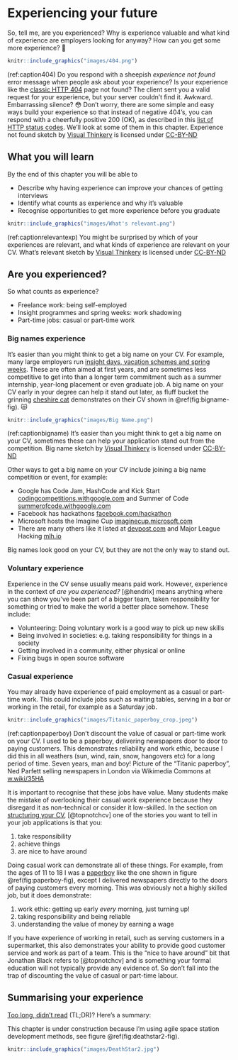 # Experiencing your future {#experiencing}

So, tell me, are you experienced? Why is experience valuable and what kind of experience are employers looking for anyway? How can you get some more experience? 🤔

```r
knitr::include_graphics("images/404.png")
```

(ref:caption404) Do you respond with a sheepish *experience not found* error message when people ask about your experience? Is your experience like the [classic HTTP 404](https://en.wikipedia.org/wiki/HTTP_404) page not found? The client sent you a valid request for your experience, but your server couldn't find it. Awkward. Embarrassing silence? 😳 Don't worry, there are some simple and easy ways build your experience so that instead of negative 404's, you can respond with a cheerfully positive 200 (OK), as described in this [list of HTTP status codes](https://en.wikipedia.org/wiki/List_of_HTTP_status_codes). We'll look at some of them in this chapter. Experience not found sketch by [Visual Thinkery](https://visualthinkery.com/) is licensed under [CC-BY-ND](https://creativecommons.org/licenses/by-nd/4.0/)

## What you will learn {#ilo5}

By the end of this chapter you will be able to

* Describe why having experience can improve your chances of getting interviews
* Identify what counts as experience and why it's valuable
* Recognise opportunities to get more experience before you graduate

<!-- for quizzes see the learnr package
https://rstudio.github.io/learnr/
quiz
 -->

<!--
## internships and placements: Pros  

1. Extended interview
1. Eliminate

## Debug your experience

## internships and placements: Cons  

1. Difficult to get back into study
1. Takes longer to get your degree-->


```r
knitr::include_graphics("images/What's relevant.png")
```

(ref:captionrelevantexp) You might be surprised by which of your experiences are relevant, and what kinds of experience are relevant on your CV. What's relevant sketch by [Visual Thinkery](https://visualthinkery.com/) is licensed under [CC-BY-ND](https://creativecommons.org/licenses/by-nd/4.0/)

## Are you experienced? {#areuexperienced}

So what counts as experience?

* Freelance work: being self-employed
* Insight programmes and spring weeks: work shadowing
* Part-time jobs: casual or part-time work

<!--* Competitions: participating in competitions and hackathons will make your CV stand out-->

### Big names experience {#bignames}

It's easier than you might think to get a big name on your CV. For example, many large employers run [insight days, vacation schemes and spring weeks ](https://www.ratemyplacement.co.uk/insights). These are often aimed at first years, and are sometimes less competitive to get into than a longer term commitment such as a summer internship, year-long placement or even graduate job. A big name on your CV early in your degree can help it stand out later, as fluff bucket the grinning [cheshire cat](https://en.wikipedia.org/wiki/Cheshire_Cat) demonstrates on their CV shown in \@ref(fig:bigname-fig). 😻

```r
knitr::include_graphics("images/Big Name.png")
```
(ref:captionbigname) It's easier than you  might think to get a big name on your CV, sometimes these can help your application stand out from the competition. Big name sketch by [Visual Thinkery](https://visualthinkery.com) is licensed under [CC-BY-ND](https://creativecommons.org/licenses/by-nd/4.0/)

Other ways to get a big name on your CV include joining a big name competition or event, for example:

* Google has Code Jam, HashCode and Kick Start [codingcompetitions.withgoogle.com](https://codingcompetitions.withgoogle.com/) and Summer of Code [summerofcode.withgoogle.com](https://summerofcode.withgoogle.com/)
* Facebook has hackathons [facebook.com/hackathon](https://en-gb.facebook.com/hackathon)
* Microsoft hosts the Imagine Cup [imaginecup.microsoft.com](https://imaginecup.microsoft.com/)
* There are many others like it listed at [devpost.com](https://devpost.com) and Major League Hacking [mlh.io](https://mlh.io/)

Big names look good on your CV, but they are not the only way to stand out.

### Voluntary experience {#volunteering}

Experience in the CV sense usually means paid work. However, experience in the context of *are you experienced?* [@hendrix] means anything where you can show you've been part of a bigger team, taken responsibility for something or tried to make the world a better place somehow. These include:

* Volunteering: Doing voluntary work is a good way to pick up new skills
* Being involved in societies: e.g. taking responsibility for things in a society
* Getting involved in a community, either physical or online
* Fixing bugs in open source software


### Casual experience {#casual}
You may already have experience of paid employment as a casual or part-time work. This could include jobs such as waiting tables, serving in a bar or working in the retail, for example as a Saturday job.

```r
knitr::include_graphics("images/Titanic_paperboy_crop.jpeg")
```
(ref:captionpaperboy) Don't discount the value of casual or part-time work on your CV. I used to be a paperboy, delivering newspapers door to door to paying customers. This demonstrates reliability and work ethic, because I did this in all weathers (sun, wind, rain, snow, hangovers etc) for a long period of time. Seven years, man and boy! Picture of the “Titanic paperboy”, Ned Parfett selling newspapers in London via Wikimedia Commons at [w.wiki/35HA](https://w.wiki/35HA)

It is important to recognise that these jobs have value. Many students make the mistake of overlooking their casual work experience because they disregard it as non-technical or consider it low-skilled. In the section on [structuring your CV](#mycvst), [@topnotchcv] one of the stories you want to tell in your job applications is that you:

1. take responsibility
1. achieve things
1. are nice to have around

Doing casual work can demonstrate all of these things. For example, from the ages of 11 to 18 I was a [paperboy](https://en.wikipedia.org/wiki/Paperboy) like the one shown in figure \@ref(fig:paperboy-fig), except I delivered newspapers directly to the doors of paying customers every morning. This was obviously not a highly skilled job, but it does demonstrate:

1. work ethic: getting up early *every* morning, just turning up!
1. taking responsibility and being reliable
1. understanding the value of money by earning a wage

If you have experience of working in retail, such as serving customers in a supermarket, this also demonstrates your ability to provide good customer service and work as part of a team. This is the “nice to have around” bit that Jonathan Black refers to [@topnotchcv] and is something your formal education will not typically provide any evidence of. So don't fall into the trap of discounting the value of casual or part-time labour.

<!--


## Excuses, excuses   {#excuses}

When I tell students this, I'm often given an excuses some of which are given below.


### I missed the deadline  {#deadlines}

Stuff

### I'm busy waiting  {#busywaiting}


```r
knitr::include_graphics("images/is-it-just-me.png")
```
(ref:justme) The biggest waste of time is the time spent being busy waiting, and not making a start. Starting a career by getting some experience can be a daunting project, but don't allow yourself to be held captive by irrational worries about the job market. Once you start a daunting project, you will begin to see it for what it is. The ideas will come and and you won't need to fear it anymore, you may even start to enjoy the process of figuring out what your career options you are most interested in. [New Project? Every time...](https://bryanmmathers.com/new-project-every-time/) sketch by [Visual Thinkery](https://visualthinkery.com) is licensed under [CC-BY-ND](https://creativecommons.org/licenses/by-nd/4.0/)


### I don't know what I want to do  {#noclue}  

I don't know what I want to do

### I don't have any experience  

Stuff


### I do not have the grades  

Whatever you are studying, its easy to fall into a trap of thinking that your grades aren't good enough. While there are some employers who really care about your grades, there are plenty who don't. These employers are more interested in what you're like as a person, so any projects, experience or other activities you've done that demonstrate will help you stand out against rival candidates with better grades.




### I am too busy  

Stuff


### I keep getting rejected  

Stuff


### I am overwhelmed by the choices  

Stuff


### It is too competitive  

Stuff


### All my friends have found jobs already  

```r
knitr::include_graphics("images/not-very-good-at-this.png")
```

(ref:captionnotverygood) Do you have the grades? Not all employers care about your academic grades because they're only a small part of what you have to offer as an employee. [Academic failures – got any previous?](https://bryanmmathers.com/academic-failures/) by [Visual Thinkery](https://visualthinkery.com) is licenced under [CC-BY-ND](https://creativecommons.org/licenses/by-nd/4.0/)

What have you done


### I didn't get my dream job  

didn't get graduate scheme (look at graduate jobs), missed my dream job at CERN, Google, Facebook etc.


-->
<!--

are you experienced panellists


What was good about your placement?
What could be better about your placement ?
What advice would you give to second years looking for placements?
What was your job search strategy?
How do you cope with rejection?
How did you balance job hunting with second year coursework and exams?
What the the pros/cons of big vs small employers for placements


--?

-->



## Summarising your experience {#tldr5}


[Too long, didn't read](https://en.wiktionary.org/wiki/too_long;_didn%27t_read) (TL;DR)? Here's a summary:

This chapter is under construction because I'm using agile space station development methods, see figure \@ref(fig:deathstar2-fig).

```r
knitr::include_graphics("images/DeathStar2.jpg")
```
